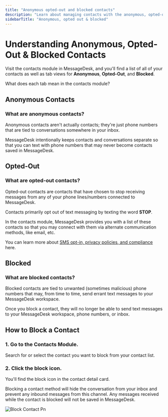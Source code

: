 ```yaml
---
title: "Anonymous opted-out and blocked contacts"
description: "Learn about managing contacts with the anonymous, opted-out and blocked tabs."
sidebarTitle: "Anonymous, opted out & blocked"
---
```


# Understanding Anonymous, Opted-Out & Blocked Contacts

Visit the contacts module in MessageDesk, and you'll find a list of all of your contacts as well as tab views for **Anonymous**, **Opted-Out**, and **Blocked**.

What does each tab mean in the contacts module?

## Anonymous Contacts

### What are anonymous contacts?

Anonymous contacts aren't actually contacts; they're just phone numbers that are tied to conversations somewhere in your inbox.

MessageDesk intentionally keeps contacts and conversations separate so that you can text with phone numbers that may never become contacts saved in MessageDesk.

## Opted-Out

### What are opted-out contacts?

Opted-out contacts are contacts that have chosen to stop receiving messages from any of your phone lines/numbers connected to MessageDesk.

Contacts primarily opt out of text messaging by texting the word **STOP**.

In the contacts module, MessageDesk provides you with a list of these contacts so that you may connect with them via alternate communication methods, like email, etc.

You can learn more about [SMS opt-in, privacy policies, and compliance](/a2p-registration/compliance-center) here.

## Blocked

### What are blocked contacts?

Blocked contacts are tied to unwanted (sometimes malicious) phone numbers that may, from time to time, send errant text messages to your MessageDesk workspace.

Once you block a contact, they will no longer be able to send text messages to your MessageDesk workspace, phone numbers, or inbox.

## How to Block a Contact

### 1. Go to the Contacts Module.

Search for or select the contact you want to block from your contact list.

### 2. Click the block icon.

You'll find the block icon in the contact detail card.

<Note>
  Blocking a contact method will hide the conversation from your inbox and prevent any inbound messages from this channel. Any messages received while the contact is blocked will not be saved in MessageDesk.
</Note>

![Block Contact Pn](/docs-main/images/block-contact.png)